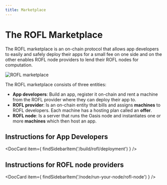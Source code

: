 ```yaml
---
title: Marketplace
---
```



# The ROFL Marketplace

The ROFL marketplace is an on-chain protocol that allows app developers to
easily and safely deploy their apps for a small fee on one side and on the
other enables ROFL node providers to lend their ROFL nodes for computation.

![ROFL marketplace](../images/rofl-marketplace.svg)

The ROFL marketplace consists of three entities:

- **App developers**: Build an app, register it on-chain and rent a
machine from the ROFL provider where they can deploy their app to.
- **ROFL provider**: Is an on-chain entity that bills and assigns **machines**
to ROFL developers. Each machine has a hosting plan called an **offer**.
- **ROFL node**: Is a server that runs the Oasis node and instantiates one or
more **machines** which then host an app.

## Instructions for App Developers

<DocCard item={
    findSidebarItem('/build/rofl/deployment')
} />

## Instructions for ROFL node providers

<DocCard item={
    findSidebarItem('/node/run-your-node/rofl-node')
} />